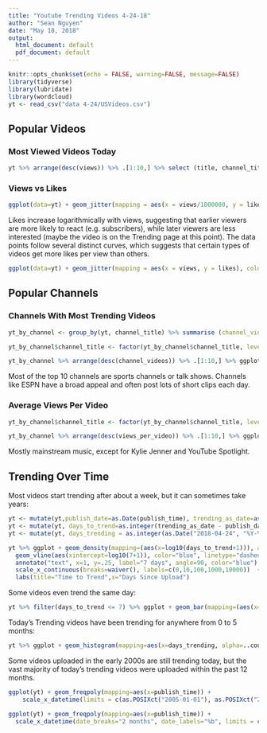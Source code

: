 ```yaml
---
title: "Youtube Trending Videos 4-24-18"
author: "Sean Nguyen"
date: "May 18, 2018"
output:
  html_document: default
  pdf_document: default
---
```


```r
knitr::opts_chunk$set(echo = FALSE, warning=FALSE, message=FALSE)
library(tidyverse)
library(lubridate)
library(wordcloud)
yt <- read_csv("data 4-24/USVideos.csv")
```

## Popular Videos

### Most Viewed Videos Today
```r
yt %>% arrange(desc(views)) %>% .[1:10,] %>% select (title, channel_title, views) %>% rename(Video=title, Channel=channel_title, Views=views) %>% mutate(Rank=seq.int(nrow(.))) %>% select(Rank, Video, Channel, Views) %>% knitr::kable(.)
```

### Views vs Likes
```r
ggplot(data=yt) + geom_jitter(mapping = aes(x = views/1000000, y = likes/1000000)) + labs(x="Views (Millions)", y="Likes (Millions)") + scale_x_continuous(labels = scales::unit_format(unit="M")) + scale_y_continuous(labels = scales::unit_format(unit="M"))
```

Likes increase logarithmically with views, suggesting that earlier viewers are more likely to react (e.g. subscribers), while later viewers are less interested (maybe the video is on the Trending page at this point).
The data points follow several distinct curves, which suggests that certain types of videos get more likes per view than others.

```r
ggplot(data=yt) + geom_jitter(mapping = aes(x = views, y = likes), color="green") + geom_jitter(mapping = aes(x = views, y = dislikes), color="red")

```

## Popular Channels

### Channels With Most Trending Videos
```r
yt_by_channel <- group_by(yt, channel_title) %>% summarise (channel_videos = n(), channel_views = sum(views)) %>% mutate(views_per_video = channel_views / channel_videos) %>% arrange(desc(channel_videos))

yt_by_channel$channel_title <- factor(yt_by_channel$channel_title, levels = yt_by_channel$channel_title[order(yt_by_channel$channel_videos)])

yt_by_channel %>% arrange(desc(channel_videos)) %>% .[1:10,] %>% ggplot + geom_col(aes(x=channel_title, y=channel_videos, fill=channel_videos)) + coord_flip() + labs(x="Channel", y="# of Trending Videos") + theme(legend.position="none")
```

Most of the top 10 channels are sports channels or talk shows. Channels like ESPN have a broad appeal and often post lots of short clips each day.

### Average Views Per Video
```r
yt_by_channel$channel_title <- factor(yt_by_channel$channel_title, levels = yt_by_channel$channel_title[order(yt_by_channel$views_per_video)])

yt_by_channel %>% arrange(desc(views_per_video)) %>% .[1:10,] %>% ggplot + geom_col(aes(x=channel_title, y=views_per_video/1000000, fill=views_per_video)) + coord_flip() + labs(x="Channel", y="Views Per Video (Millions)") + scale_y_continuous(labels = scales::unit_format(unit="M")) + theme(legend.position="none")
```

Mostly mainstream music, except for Kylie Jenner and YouTube Spotlight.




## Trending Over Time

Most videos start trending after about a week, but it can sometimes take years:
```r
yt <- mutate(yt,publish_date=as.Date(publish_time), trending_as_date=as.Date(trending_date, "%y.%d.%m"))
yt <- mutate(yt, days_to_trend=as.integer(trending_as_date - publish_date))
yt <- mutate(yt, days_trending = as.integer(as.Date("2018-04-24", "%Y-%m-%d") - trending_as_date))

yt %>% ggplot + geom_density(mapping=(aes(x=log10(days_to_trend+1))), adjust=2) +
  geom_vline(aes(xintercept=log10(7+1)), color="blue", linetype="dashed") + 
  annotate("text", x=1, y=.25, label="7 days", angle=90, color="blue") +
  scale_x_continuous(breaks=waiver(), labels=c(0,10,100,1000,10000))  + 
  labs(title="Time to Trend",x="Days Since Upload")
```

Some videos even trend the same day:
```r
yt %>% filter(days_to_trend <= 7) %>% ggplot + geom_bar(mapping=(aes(x=days_to_trend))) + labs(title="Trending First Week", x="Days Since Uploaded")
```

Today's Trending videos have been trending for anywhere from 0 to 5 months:
```r
yt %>% ggplot + geom_histogram(mapping=aes(x=days_trending, alpha=..count..), binwidth=10, center=5, color="black") + scale_x_continuous(breaks=seq(0,180,20)) + theme(legend.position="none") + labs(title="How Long Videos Have Been Trending", x="Days")
```

Some videos uploaded in the early 2000s are still trending today, but the vast majority of today's trending videos were uploaded within the past 12 months.

```r
ggplot(yt) + geom_freqpoly(mapping=aes(x=publish_time)) +
    scale_x_datetime(limits = c(as.POSIXct("2005-01-01"), as.POSIXct("2016-12-31"))) + labs(title="Uploaded 2005-2016", x="Upload Date")

ggplot(yt) + geom_freqpoly(mapping=aes(x=publish_time)) +
  scale_x_datetime(date_breaks="2 months", date_labels="%b", limits = c(as.POSIXct("2017-04-25"), as.POSIXct("2018-04-25"))) + labs(title="Uploaded 2017-2018", x="Month")

```